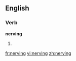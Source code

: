 ==English==
===Verb===
'''nerving'''
# {{present participle of|[[nerve]]}}

[[fr:nerving]]
[[vi:nerving]]
[[zh:nerving]]